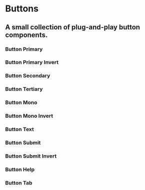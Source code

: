 
# Buttons

## A small collection of plug-and-play button components.

<NPM npm={props.npm} />

### Button Primary

<ButtonPrimary />

### Button Primary Invert

<ButtonPrimaryInvert />

### Button Secondary

<ButtonSecondary />

### Button Tertiary

<ButtonTertiary />

### Button Mono

<ButtonMono />

### Button Mono Invert

<ButtonMonoInvert />

### Button Text

<ButtonText />

### Button Submit

<ButtonSubmit />

### Button Submit Invert

<ButtonSubmitInvert />

### Button Help

<ButtonHelp />

### Button Tab

<ButtonTab />
